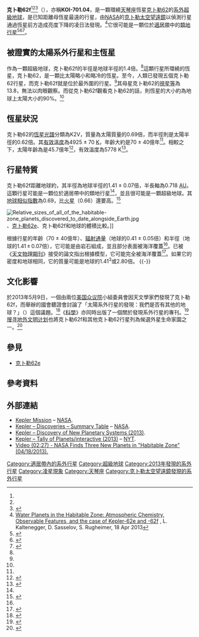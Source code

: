 {{noteTA
|G1=Astronomy
|G2=單位
|1=zh-cn:空间望远镜; zh-tw:太空望遠鏡; zh-hk:太空望遠鏡;
|2=zh-cn:开普勒; zh-tw:克卜勒; zh-hk:開普勒
}}
{{Planetbox begin
| name=Kepler-62f
}}
{{Planetbox image
|image = Kepler-62f with 62e as Morning Star.jpg
|caption = 克卜勒62f（前景）和62e（右）位於恆星克卜勒62（中）的[[適居帶|適居帶]]內。
}} 
{{Planetbox star
| star = [[克卜勒62|克卜勒62]] (KOI-701)
| constell= [[天琴座|天琴座]]
| RA = {{RA|18|52|51.06019}}
| DEC= {{DEC|+45|20|59.507}}
| dist_ly = ~1200
| dist_pc = ~368<ref name="Borucki" />
| app_mag =13.654<ref name="kepler-catalogue">{{cite web|title=Kepler Input Catalog search result|publisher=Space Telescope Science Institute|url=http://archive.stsci.edu/kepler/kic10/search.php?kic_kepler_id=9002278&action=Search|accessdate=2013-04-18}}{{Dead link}}</ref>
| mass = 0.69 (± 0.02)<ref name="Borucki" />
| radius = 0.64 (± 0.02)<ref name="Borucki" />
| temperature = 4925 (± 70)<ref name="Borucki" />
| metallicity = -0.37 (± 0.04)<ref name="Borucki" />
| age = 7 (± 4)<ref name="Borucki" />
}}
{{Planetbox character
<!-- | mass_earth = -->
| radius_earth = 1.41 (± 0.07)<ref name=Borucki />
<!-- | density_cgs =  -->
<!-- | temperature = -->
}}
{{Planetbox orbit
| period = 267.291<ref name=Borucki />
| semimajor = 0.718<ref name=Borucki />
| eccentricity = ~0<ref name=Borucki />
| inclination = 89.90<ref name=Borucki />
}}
{{Planetbox discovery
| discovery_date =2013<ref name=Borucki />
| discoverers = Eric Agol<ref name="NASA-20130418">{{cite web |last1=Johnson |first1=Michele |last2=Harrington |first2=J.D. |title=NASA's Kepler Discovers Its Smallest 'Habitable Zone' Planets to Date |url=http://www.nasa.gov/mission_pages/kepler/news/kepler-62-kepler-69.html |date=18 April 2013 |work=[[NASA|NASA]] |accessdate=18 April 2013 |archive-date=2018-12-23 |archive-url=https://web.archive.org/web/20181223003142/https://www.nasa.gov/mission_pages/kepler/news/kepler-62-kepler-69.html |dead-url=no }}</ref>
| discovery_site = [[克卜勒太空望遠鏡|克卜勒太空望遠鏡]]
| discovery_method = [[系外行星偵測法#凌日法|凌日法]]（[[克卜勒太空望遠鏡|克卜勒太空望遠鏡]]）<ref name=Borucki />
| discovery_status = 已發表論文
}}
{{Planetbox end}}

'''克卜勒62f'''<ref name="Borucki" /><ref name="NASA-20130418" /><ref name="NYT-20130418">{{cite news |last=Overbye |first=Dennis |title=2 Good Places to Live, 1,200 Light-Years Away |url=http://www.nytimes.com/2013/04/19/science/space/2-new-planets-are-most-earth-like-yet-scientists-say.html |date=18 April 2013 |publisher=[[New_York_Times|New York Times]] |accessdate=18 April 18 |archive-date=2017-12-25 |archive-url=https://web.archive.org/web/20171225034011/http://www.nytimes.com/2013/04/19/science/space/2-new-planets-are-most-earth-like-yet-scientists-say.html |dead-url=no }}</ref>（{{lang en|'''Kepler-62f'''}}），亦稱'''KOI-701.04'''，是一顆環繞[[天琴座|天琴座]]恆星[[克卜勒62|克卜勒62]]的[[太陽系外行星|系外]][[超級地球|超級地球]]，是已知距離母恆星最遠的行星，由[[NASA|NASA]]的[[克卜勒太空望遠鏡|克卜勒太空望遠鏡]]以偵測行星通過恆星前方造成亮度下降的凌日法發現。<ref>[http://arxiv.org/abs/1304.5058 Water Planets in the Habitable Zone: Atmospheric Chemistry, Observable Features, and the case of Kepler-62e and -62f] {{Wayback|url=http://arxiv.org/abs/1304.5058 |date=20140816155954 }}, L. Kaltenegger, D. Sasselov, S. Rugheimer, 18 Apr 2013</ref>它很可能是一顆位於[[適居帶|適居帶]]中的[[類地行星|類地行星]]<ref name = "Borucki">{{Cite journal | last=Borucki | first=William J. | authorlink=威廉·博魯奇 | coauthors=''et al.'' | title=Kepler-62: A Five-Planet System with Planets of 1.4 and 1.6 Earth Radii in the Habitable Zone | journal=Science Express | date=18 April 2013 | url=http://www.sciencemag.org/content/early/2013/04/17/science.1234702 | doi=10.1126/science.1234702 | accessdate=18 April 2013 | archive-date=2013-05-03 | archive-url=https://archive.is/20130503100306/http://www.sciencemag.org/content/early/2013/04/17/science.1234702 | dead-url=no }}</ref><ref name="spacecomkepler62f">{{Cite web |url=http://www.space.com/24142-kepler-62f.html |title=Kepler-62f: A Possible Water World |accessdate=2014-01-05 |archive-date=2018-06-13 |archive-url=https://web.archive.org/web/20180613184156/https://www.space.com/24142-kepler-62f.html |dead-url=no }}</ref><ref name="space.com kepler">{{Cite web |url=http://www.space.com/20723-earth-like-alien-planets-habitable-zone-infographic.html |title=3 Potentially Habitable 'Super-Earths' Explained (Infographic) |accessdate=2014-01-06 |archive-date=2014-01-06 |archive-url=https://web.archive.org/web/20140106195643/http://www.space.com/20723-earth-like-alien-planets-habitable-zone-infographic.html |dead-url=yes }}</ref>。

==被證實的太陽系外行星和主恆星==
作為一顆超級地球，克卜勒62f的半徑是地球半徑的1.4倍。<ref name="Borucki" />這顆行星所環繞的恆星，克卜勒62，是一顆比太陽略小和略冷的恆星。至今，人類已發現五個克卜勒62行星，而克卜勒62f就是位於最外圍的行星。<ref name="Borucki" />其母星克卜勒62的[[視星等|視星等]]為13.8，無法以肉眼觀察。而從克卜勒62f觀看克卜勒62的話，則恆星的大小約為地球上太陽大小的90%。<ref name="Borucki" />

==恆星狀況==
克卜勒62的[[恆星光譜|恆星光譜]]分類為K2V，質量為太陽質量的0.69倍，而半徑則是太陽半徑的0.62倍。其[[有效溫度|有效溫度]]為4925 ± 70 [[開氏溫標|K]]，年齡大約是70 ± 40億年<ref name=Borucki />。相較之下，太陽年齡為是45.7億年<ref>{{cite web |url=http://www.universetoday.com/18237/how-old-is-the-sun/ |title=How Old is the Sun? |author=Fraser Cain |date=16 September 2008 |work= |publisher=Universe Today |accessdate=19 February 2011 |archive-date=2010-08-18 |archive-url=https://web.archive.org/web/20100818191941/http://www.universetoday.com/18237/how-old-is-the-sun/ |dead-url=no }}</ref>，有效溫度為5778 K<ref>{{cite web |url=http://www.universetoday.com/18092/temperature-of-the-sun/ |title=Temperature of the Sun |author=Fraser Cain |date=15 September 2008 |work= |publisher=Universe Today |accessdate=19 February 2011 |archive-date=2010-08-29 |archive-url=https://web.archive.org/web/20100829025937/http://www.universetoday.com/18092/temperature-of-the-sun/ |dead-url=no }}</ref>。

==行星特質==
克卜勒62f距離地球約{{convert|1200|ly|pc|abbr=on}}，其半徑為地球半徑的1.41 ± 0.07倍，半長軸為0.718 [[天文單位|AU]]。這顆行星可能是一顆位於適居帶中的類地行星<ref name="Borucki"/>，並且很可能是一顆超級地球。其[[地球相似指數#高相似指数行星|地球相似指數]]為0.69，比[[火星|火星]]（0.66）還要高。<ref name=esi>{{cite web|title=Earth Similarity Index (ESI)|url=http://phl.upr.edu/projects/earth-similarity-index-esi|publisher=Planetary Habitability Laboratory|accessdate=2013-12-11|archive-date=2014-02-03|archive-url=https://web.archive.org/web/20140203081236/http://phl.upr.edu/projects/earth-similarity-index-esi|dead-url=no}}</ref>

[[File:Relative_sizes_of_all_of_the_habitable-zone_planets_discovered_to_date_alongside_Earth.jpg|thumb]]、[[克卜勒62e|克卜勒62e]]、克卜勒62f和地球的體積比較。]] 

根據行星的年齡（70 ± 40億年）、[[辐射通量|辐射通量]]（地球的0.41 ± 0.05倍）和半徑（地球的1.41 ± 0.07倍），它可能是由岩石組成，並且部分表面被海洋覆蓋<ref name = "Borucki"/>。已被《[[天文物理期刊|天文物理期刊]]》接受的論文指出根據模型，它可能完全被海洋覆蓋<ref name = "gazette">{{cite web
 | title = Water worlds surface: Planets covered by global ocean with no land in sight
 | work = 
 | publisher = [[哈佛大學報|Harvard Gazette]]
 | date = 2013-04-18
 | url = http://news.harvard.edu/gazette/story/2013/04/water-worlds-surface/
 | accessdate = 2013-04-19
 | archive-date = 2013-08-27
 | archive-url = https://www.webcitation.org/6JBJZWZ8k?url=http://news.harvard.edu/gazette/story/2013/04/water-worlds-surface/
 | dead-url = no
 }}</ref>。如果它的密度和地球相同，它的質量可能是地球的1.41<sup>3</sup>或2.80倍。
{{-}}

== 文化影響 ==
於2013年5月9日，一個由兩位[[美国众议院|美国众议院]]小組委員會因天文學家們發現了克卜勒62f，而舉辦的國會聽證會討論了「太陽系外行星的發現：我們是否有其他的地球？」（{{lang|en|Exoplanet Discoveries: Have We Found Other Earths?}}）這個議題。<ref>{{Cite web |url=https://science.house.gov/hearing/subcommittee-space-and-subcommittee-research-joint-hearing-exoplanet-discoveries-have-we |title=Subcommittee on Space and Subcommittee on Research Joint Hearing - Exoplanet Discoveries: Have We Found Other Earths? |accessdate=2013-12-11 |archive-date=2014-12-07 |archive-url=https://web.archive.org/web/20141207205111/https://science.house.gov/hearing/subcommittee-space-and-subcommittee-research-joint-hearing-exoplanet-discoveries-have-we |dead-url=no }}</ref>《[[科學_(期刊)|科學]]》亦同時出版了一個關於發現系外行星的專刊。<ref name="SCI-20130503">{{cite journal |authors=Staff |title=Special Issue: Exoplanets |url=http://www.sciencemag.org/site/special/exoplanets/ |date=May 3, 2013 |journal=[[Science_(journal)|Science]] |accessdate=May 18, 2013 |archive-date=2019-08-03 |archive-url=https://web.archive.org/web/20190803082016/https://www.sciencemag.org/site/special/exoplanets/ |dead-url=no }}</ref>[[搜寻地外文明计划|搜寻地外文明计划]]也將克卜勒62f和其他克卜勒62行星列為候選外星生命家園之一。<ref name="Kepler-62 SETI">{{cite web |title=Has Kepler Found Ideal SETI-target Planets? |url=http://www.seti.org/seti_kepler_62 |date=19 April 2013 |work=[[SETI_Institute|SETI Institute]] |accessdate=17 September 2013 |archive-url=https://web.archive.org/web/20131029212645/http://www.seti.org/seti_kepler_62 |archive-date=2013-10-29 |dead-url=yes }}</ref>

== 參見 ==
* [[克卜勒62e|克卜勒62e]]

== 參考資料 ==
{{Reflist|2}}

== 外部連結 ==
{{Commons category|Kepler-62f}} 
* [https://web.archive.org/web/20131105082102/http://www.nasa.gov/mission_pages/kepler/main/index.html Kepler Mission] – [[NASA|NASA]].
* [http://kepler.nasa.gov/Mission/discoveries/ Kepler – Discoveries – Summary Table]{{Wayback|url=http://kepler.nasa.gov/Mission/discoveries/ |date=20160511054656 }} – [[NASA|NASA]]. 
* [http://www.nasa.gov/mission_pages/kepler/news/kepler-62-kepler-69.html Kepler – Discovery of New Planetary Systems (2013)]{{Wayback|url=http://www.nasa.gov/mission_pages/kepler/news/kepler-62-kepler-69.html |date=20181223003142 }}.  
* [http://www.nytimes.com/interactive/science/space/keplers-tally-of-planets.html Kepler – Tally of Planets/interactive (2013)]{{Wayback|url=http://www.nytimes.com/interactive/science/space/keplers-tally-of-planets.html |date=20140823004032 }} – [[紐約時報|NYT]]. 
* [http://www.youtube.com/watch?v=P8PJt-R5NxI Video (02:27) - NASA Finds Three New Planets in "Habitable Zone" (04/18/2013).]{{Wayback|url=http://www.youtube.com/watch?v=P8PJt-R5NxI |date=20130420051834 }}

{{Extraterrestrial life}} 

[[Category:適居帶內的系外行星|Category:適居帶內的系外行星]]
[[Category:超級地球|Category:超級地球]]
[[Category:2013年發現的系外行星|Category:2013年發現的系外行星]]
[[Category:凌星現象|Category:凌星現象]]
[[Category:天琴座|Category:天琴座]]
[[Category:克卜勒太空望遠鏡發現的系外行星|Category:克卜勒太空望遠鏡發現的系外行星]]
